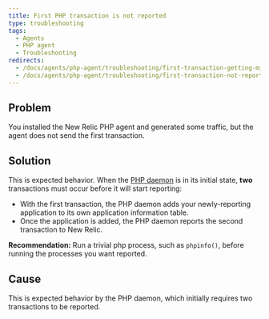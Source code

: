 ```yaml
---
title: First PHP transaction is not reported
type: troubleshooting
tags:
  - Agents
  - PHP agent
  - Troubleshooting
redirects:
  - /docs/agents/php-agent/troubleshooting/first-transaction-getting-missed
  - /docs/agents/php-agent/troubleshooting/first-transaction-not-reported
---
```


## Problem

You installed the New Relic PHP agent and generated some traffic, but the agent does not send the first transaction.

## Solution

This is expected behavior. When the [PHP daemon](/docs/agents/php-agent/getting-started/new-relic-daemon-processes) is in its initial state, **two** transactions must occur before it will start reporting:

* With the first transaction, the PHP daemon adds your newly-reporting application to its own application information table.
* Once the application is added, the PHP daemon reports the second transaction to New Relic.

**Recommendation:** Run a trivial php process, such as `phpinfo()`, before running the processes you want reported.

## Cause

This is expected behavior by the PHP daemon, which initially requires two transactions to be reported.
